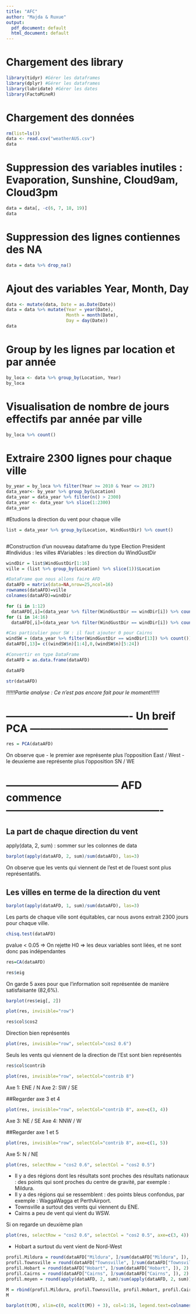 ```yaml
---
title: "AFC"
author: "Majda & Ruxue"
output:
  pdf_document: default
  html_document: default
---
```


# Chargement des library

```r
library(tidyr) #Gérer les dataframes
library(dplyr) #Gérer les dataframes
library(lubridate) #Gérer les dates
library(FactoMineR) 
```


# Chargement des données

```r
rm(list=ls())
data <- read.csv("weatherAUS.csv")
data
```
# Suppression des variables inutiles : Evaporation, Sunshine, Cloud9am, Cloud3pm

```r
data = data[, -c(6, 7, 18, 19)]
data
```
# Suppression des lignes contiennes des NA

```r
data = data %>% drop_na()
```

# Ajout des variables Year, Month, Day

```r
data <- mutate(data, Date = as.Date(Date))
data = data %>% mutate(Year = year(Date),
                       Month = month(Date), 
                       Day = day(Date))
data
```

# Group by les lignes par location et par année

```r
by_loca <- data %>% group_by(Location, Year)
by_loca
```
# Visualisation de nombre de jours effectifs par année par ville
```r
by_loca %>% count()
```


# Extraire 2300 lignes pour chaque ville

```r
by_year = by_loca %>% filter(Year >= 2010 & Year <= 2017) 
data_year<- by_year %>% group_by(Location)
data_year = data_year %>% filter(n() > 2300)
data_year <- data_year %>% slice(1:2300)
data_year
```
#Etudions la direction du vent pour chaque ville 

```r
list = data_year %>% group_by(Location, WindGustDir) %>% count()
```

```r

```
#Construction d'un nouveau dataframe du type Election President
#Individus : les villes
#Variables : les direction du WindGustDir

```r
windDir = list$WindGustDir[1:16]
ville = (list %>% group_by(Location) %>% slice(1))$Location

#DataFrame que nous allons faire AFD
dataAFD = matrix(data=NA,nrow=25,ncol=16)
rownames(dataAFD)=ville
colnames(dataAFD)=windDir

for (i in 1:12)
  dataAFD[,i]=(data_year %>% filter(WindGustDir == windDir[i]) %>% count())$n
for (i in 14:16)
  dataAFD[,i]=(data_year %>% filter(WindGustDir == windDir[i]) %>% count())$n

#Cas particulier pour SW : il faut ajouter 0 pour Cairns
windSW = (data_year %>% filter(WindGustDir == windDir[13]) %>% count())
dataAFD[,13]= c((windSW$n)[1:4],0,(windSW$n)[5:24])

#Convertir en type DataFrame
dataAFD = as.data.frame(dataAFD)
```

```r
dataAFD
```
```r
str(dataAFD)
```



*!!!!!!Partie analyse : Ce n'est pas encore fait pour le moment!!!!!!*

# ------------------------------------- Un breif PCA -----------------------------------------

```r
res = PCA(dataAFD)
```
On observe que 
- le premier axe représente plus l'opposition  East / West
- le deuxieme axe représente plus l'opposition SN / WE

# --------------------------------- AFD commence ----------------------------------------------

## La part de chaque direction du vent

apply(data, 2, sum) : sommer sur les colonnes de data

```r
barplot(apply(dataAFD, 2, sum)/sum(dataAFD), las=3)
```
On observe que les vents qui viennent de l'est et de l'ouest sont plus représentatifs.

## Les villes en terme de la direction du vent

```r
barplot(apply(dataAFD, 1, sum)/sum(dataAFD), las=3)
```
Les parts de chaque ville sont équitables, car nous avons extrait 2300 jours pour chaque ville.

```r
chisq.test(dataAFD)
```

pvalue < 0.05 => On rejette H0 => les deux variables sont liées, et ne sont  donc pas indépendantes



```r
res=CA(dataAFD)
```
```r
res$eig
```

On garde 5 axes pour que l'information soit représentée de manière satisfaisante (82,6%).
```r
barplot(res$eig[, 2])
```
```r
plot(res, invisible="row")
```
```r
res$col$cos2
```


Direction bien représentés
```r
plot(res, invisible="row", selectCol="cos2 0.6")
```
Seuls les vents qui viennent de la direction de l'Est sont bien représentés

```r
res$col$contrib
```

```r
plot(res, invisible="row", selectCol="contrib 8")
```
Axe 1: ENE / N
Axe 2: SW / SE

##Regarder axe 3 et 4

```r
plot(res, invisible="row", selectCol="contrib 8", axe=c(3, 4))
```
Axe 3: NE / SE
Axe 4: NNW / W

##Regarder axe 1 et 5
```r
plot(res, invisible="row", selectCol="contrib 8", axe=c(1, 5))
```
Axe 5: N / NE





```r
plot(res, selectRow = "cos2 0.6", selectCol = "cos2 0.5")
```

- Il y a des régions dont les résultats sont proches des résultats nationaux : des points qui sont proches du centre de gravité, par exemple : Mildura.
- Il y a des régions qui se ressemblent : des points bleus confondus, par exemple : WaggaWagga et PerthAirport.
- Townsville a surtout des vents qui viennent du ENE.
- Cairns a peu de vent qui vient du WSW.

Si on regarde un deuxième plan
```r
plot(res, selectRow = "cos2 0.6", selectCol = "cos2 0.5", axe=c(3, 4))
```
- Hobart a surtout du vent vient de Nord-West


```r
profil.Mildura = round(dataAFD["Mildura", ]/sum(dataAFD["Mildura", ]), 2)
profil.Townsville = round(dataAFD["Townsville", ]/sum(dataAFD["Townsville", ]), 2)
profil.Hobart = round(dataAFD["Hobart", ]/sum(dataAFD["Hobart", ]), 2)
profil.Cairns = round(dataAFD["Cairns", ]/sum(dataAFD["Cairns", ]), 2)
profil.moyen = round(apply(dataAFD, 2, sum)/sum(apply(dataAFD, 2, sum)), 2)

M = rbind(profil.Mildura, profil.Townsville, profil.Hobart, profil.Cairns, moyen=profil.moyen)
M
```
```r
barplot(t(M), xlim=c(0, ncol(t(M)) + 3), col=1:16, legend.text=colnames(dataAFD), args.legend = list(x=ncol(t(M)) + 3), las=3)
```

